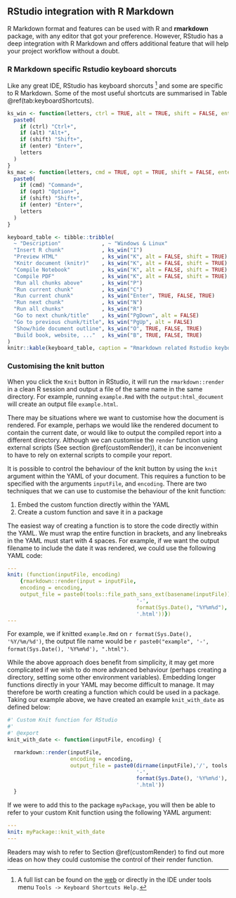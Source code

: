 ## RStudio integration with R Markdown

R Markdown format and features can be used with R and **rmarkdown** package, with any editor that got your preference. However, RStudio has a deep integration with R Markdown and offers additional feature that will help your project workflow without a doubt.

### R Markdown specific Rstudio keyboard shorcuts

<!--- https://stackoverflow.com/questions/30938280/keyboard-shortcut-to-produce-code-chunk-brackets-in-markdown-in-r-for-rstudio --->

Like any great IDE, RStudio has keyboard shorcuts ^[A full list can be found on the [web](https://support.rstudio.com/hc/en-us/articles/200711853-Keyboard-Shortcuts) or directly in the IDE under tools menu `Tools -> Keyboard Shortcuts Help.`] and some are specific to R Markdown. Some of the most useful shortcuts are summarised in Table \@ref(tab:keyboardShortcuts).

```r
ks_win <- function(letters, ctrl = TRUE, alt = TRUE, shift = FALSE, enter = FALSE) {
  paste0(
    if (ctrl) "Ctrl+",
    if (alt) "Alt+",
    if (shift) "Shift+",
    if (enter) "Enter+",
    letters
  )
}
ks_mac <- function(letters, cmd = TRUE, opt = TRUE, shift = FALSE, enter = FALSE) {
  paste0(
    if (cmd) "Command+",
    if (opt) "Option+",
    if (shift) "Shift+",
    if (enter) "Enter+",
    letters
  )
}
```

```r
keyboard_table <- tibble::tribble(
  ~ "Description"             , ~ "Windows & Linux"                    , ~ "Mac",
  "Insert R chunk"            , ks_win("I")                            , ks_mac("I"),
  "Preview HTML"              , ks_win("K", alt = FALSE, shift = TRUE) , ks_mac("K", opt = FALSE, shift = TRUE),
  "Knitr document (knitr)"    , ks_win("K", alt = FALSE, shift = TRUE) , ks_mac("K", opt = FALSE, shift = TRUE),
  "Compile Notebook"          , ks_win("K", alt = FALSE, shift = TRUE) , ks_mac("K", opt = FALSE, shift = TRUE),
  "Compile PDF"               , ks_win("K", alt = FALSE, shift = TRUE) , ks_mac("K", opt = FALSE, shift = TRUE),
  "Run all chunks above"      , ks_win("P")                            , ks_mac("P"),
  "Run current chunk"         , ks_win("C")                            , ks_mac("C"),
  "Run current chunk"         , ks_win("Enter", TRUE, FALSE, TRUE)     , ks_mac("Enter", TRUE, FALSE, TRUE),
  "Run next chunk"            , ks_win("N")                            , ks_mac("N"),
  "Run all chunks"            , ks_win("R")                            , ks_mac("R"),
  "Go to next chunk/title"    , ks_win("PgDown", alt = FALSE)          , ks_mac("PgDown", opt = FALSE),
  "Go to previous chunk/title", ks_win("PgUp", alt = FALSE)            , ks_mac("PgUp", opt = FALSE),
  "Show/hide document outline", ks_win("O", TRUE, FALSE, TRUE)         , ks_mac("O", TRUE, FALSE, TRUE),
  "Build book, website, ..."  , ks_win("B", TRUE, FALSE, TRUE)         , ks_mac("B", TRUE, FALSE, TRUE)
)
knitr::kable(keyboard_table, caption = "Rmarkdown related Rstudio keyboard shorcuts")
```

### Customising the knit button

When you click the `Knit` button in RStudio, it will run the `rmarkdown::render` in a clean R session and output a file of the same name in the same directory. For example, running `example.Rmd` with the `output:html_document` will create an output file `example.html`. 

There may be situations where we want to customise how the document is rendered. For example, perhaps we would like the rendered document to contain the current date, or would like to output the compiled report into a different directory. Although we can customise the `render` function using external scripts (See section \@ref(customRender)), it can be inconvenient to have to rely on external scripts to compile your report.

It is possible to control the behaviour of the knit button by using the `knit` argument within the YAML of your document. This requires a function to be specified with the arguments `inputFile`, and `encoding`.  There are two techniques that we can use to customise the behaviour of the knit function:

1. Embed the custom function directly within the YAML
2. Create a custom function and save it in a package

The easiest way of creating a function is to store the code directly within the YAML. We must wrap the entire function in brackets, and any linebreaks in the YAML must start with 4 spaces.  For example, if we want the output filename to include the date it was rendered, we could use the following YAML code:

```yaml
---
knit: (function(inputFile, encoding)
    {rmarkdown::render(input = inputFile,
    encoding = encoding,
    output_file = paste0(tools::file_path_sans_ext(basename(inputFile)),
                                         '-',
                                         format(Sys.Date(), "%Y%m%d"),
                                         '.html'))})
---
``` 

For example, we if knitted `example.Rmd` on `r format(Sys.Date(), '%Y/%m/%d')`, the output file name would be `r paste0("example", '-', format(Sys.Date(), '%Y%m%d'), ".html")`.

While the above approach does benefit from simplicity, it may get more complicated if we wish to do more advanced behaviour (perhaps creating a directory, setting some other environment variables). Embedding longer functions directly in your YAML may become difficult to manage. It may therefore be worth creating a function which could be used in a package. Taking our example above, we have created an example `knit_with_date` as defined below:

```r
#' Custom Knit function for RStudio
#'
#' @export
knit_with_date <- function(inputFile, encoding) {

  rmarkdown::render(inputFile,
                    encoding = encoding,
                    output_file = paste0(dirname(inputFile),'/', tools::file_path_sans_ext(basename(inputFile)),
                                         '-',
                                         format(Sys.Date(), '%Y%m%d'),
                                         '.html'))
  }
```

If we were to add this to the package `myPackage`, you will then be able to refer to your custom Knit function using the following YAML argument:
  
```yaml
---
knit: myPackage::knit_with_date
---
```
                                    
Readers may wish to refer to Section \@ref(customRender) to find out more ideas on how they could customise the control of their render function.
